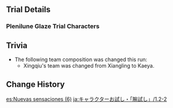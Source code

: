 {{Event
|name              = Test Run - Ganyu, Xingqiu
|image             = Test Run - Character Trial Event Ganyu-Xingqiu.png
|type              = In-Game
|group             = Test Run
|time_known        = yes
|time_start        = 2021-01-12 18:00:00
|time_end          = 2021-02-02 14:59:59
}}
{{Test Run
|character_5_1 = Ganyu
|rewards_5_1   = Primogem*20
|party_5_1     = Barbara,Kaeya
|character_4_1 = Xingqiu
|rewards_4_1   = Adventurer's Experience*6
|party_4_1     = Kaeya
|wish          = Adrift in the Harbor/2021-01-12
|orbs          = 0
}}

==Trial Details==
===Plenilune Glaze Trial Characters===
{{Trial Character/Event/Header}}
{{Trial Character/Event
|character_name         = Ganyu
|character_level        = 80
|constellation          = 0
|weapon_name            = Favonius Warbow
|weapon_level           = 80
|refinement             = 1
|artifact_flower        = Medal of the Brave
|artifact_feather       = Prospect of the Brave
|artifact_sands         = Fortitude of the Brave
|artifact_goblet        = Outset of the Brave
|artifact_circlet       = Crown of the Brave
|artifact_level         = 16
|set1                   = Brave Heart
|set1_piece_bonus       = 4
|normal_attack_talent   = 8
|elemental_skill_talent = 8
|elemental_burst_talent = 8
|hp                     = 17,669
|atk                    = 1,466
|def                    = 556
|em                     = 34
|er                     = 160.5%
|crit_rate              = 50.6%
|crit_dmg               = 101.2%
|other_stats            = 
}}
{{Trial Character/Event
|character_name         = Kaeya
|character_level        = 80
|constellation          = 0
|weapon_name            = Favonius Sword
|weapon_level           = 80
|refinement             = 1
|artifact_flower        = Medal of the Brave
|artifact_feather       = Prospect of the Brave
|artifact_sands         = Fortitude of the Brave
|artifact_goblet        = Outset of the Brave
|artifact_circlet       = Crown of the Brave
|artifact_level         = 16
|set1                   = Brave Heart
|set1_piece_bonus       = 4
|normal_attack_talent   = 8
|elemental_skill_talent = 8
|elemental_burst_talent = 8
|hp                     = ?
|atk                    = ?
|def                    = ?
|em                     = ?
|er                     = ?
|crit_rate              = ?
|crit_dmg               = ?
|other_stats            =
}}
{{Trial Character/Event
|character_name         = Barbara
|character_level        = 80
|constellation          = 0
|weapon_name            = Favonius Codex
|weapon_level           = 80
|refinement             = 1
|artifact_flower        = Medal of the Brave
|artifact_feather       = Prospect of the Brave
|artifact_sands         = Fortitude of the Brave
|artifact_goblet        = Outset of the Brave
|artifact_circlet       = Crown of the Brave
|artifact_level         = 16
|set1                   = Brave Heart
|set1_piece_bonus       = 4
|normal_attack_talent   = 8
|elemental_skill_talent = 8
|elemental_burst_talent = 8
|hp                     = ?
|atk                    = ?
|def                    = ?
|em                     = ?
|er                     = ?
|crit_rate              = ?
|crit_dmg               = ?
|other_stats            =
}}
{{Trial Character/Event/Footer}}

==Trivia==
* The following team composition was changed this run:
** Xingqiu's team was changed from Xiangling to Kaeya.

==Change History==
{{Change History|1.2}}

[[es:Nuevas sensaciones (6)]]
[[ja:キャラクターお試し・「腕試し」/1.2-2]]
